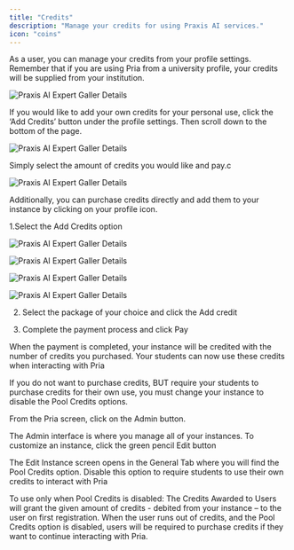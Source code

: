 ```yaml
---
title: "Credits"
description: "Manage your credits for using Praxis AI services."
icon: "coins"
---
```


As a user, you can manage your credits from your profile settings. Remember that if you are using Pria from a university profile, your credits will be supplied from your institution.

![Praxis AI Expert Galler Details](/images/guides/settings-and-account/credits-add.webp)

If you would like to add your own credits for your personal use, click the ‘Add Credits’ button under the profile settings. Then scroll down to the bottom of the page.

![Praxis AI Expert Galler Details](/images/guides/settings-and-account/credits-transfer.webp)

Simply select the amount of credits you would like and pay.c


![Praxis AI Expert Galler Details](/images/guides/settings-and-account/credits-transfer-confirm.webp)


Additionally, you can purchase credits directly and add them to your instance by clicking on your profile icon.


1.Select the Add Credits option

![Praxis AI Expert Galler Details](/images/guides/settings-and-account/credits-admin-add.png)

![Praxis AI Expert Galler Details](/images/guides/settings-and-account/credits-admin-add.png)

![Praxis AI Expert Galler Details](/images/guides/settings-and-account/credits-admin-edit.png)

![Praxis AI Expert Galler Details](/images/guides/settings-and-account/credits-admin-pool.png)

2. Select the package of your choice and click the Add credit

3. Complete the payment process and click Pay

When the payment is completed, your instance will be credited with the number of credits you purchased. Your students can now use these credits when interacting with Pria 

If you do not want to purchase credits, BUT require your students to purchase credits for their own use, you must change your instance to disable the Pool Credits options. 

From the Pria screen, click on the Admin button.



The Admin interface is where you manage all of your instances. To customize an instance, click the green pencil Edit button 


The Edit Instance screen opens in the General Tab where you will find the Pool Credits option. Disable this option to require students to use their own credits to interact with Pria 


To use only when Pool Credits is disabled: The Credits Awarded to Users will grant the given amount of credits - debited from your instance – to the user on first registration. When the user runs out of credits, and the Pool Credits option is disabled, users will be required to purchase credits if they want to continue interacting with Pria. 